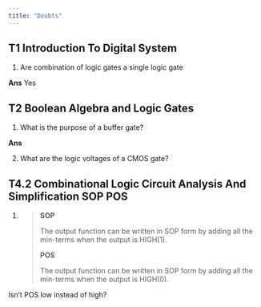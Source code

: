 ```yaml
---
title: "Doubts"
---
```


## T1 Introduction To Digital System

1.  Are combination of logic gates a single logic gate

**Ans** Yes

## T2 Boolean Algebra and Logic Gates

1.  What is the purpose of a buffer gate?

**Ans**

2.  What are the logic voltages of a CMOS gate?

## T4.2 Combinational Logic Circuit Analysis And Simplification SOP POS

1.  <div>

    > **SOP**
    >
    > The output function can be written in SOP form by adding all the min-terms when the output is HIGH(1).
    >
    > **POS**
    >
    > The output function can be written in SOP form by adding all the min-terms when the output is HIGH(0).

    </div>

Isn't POS low instead of high?
